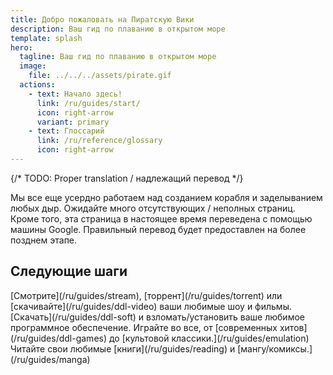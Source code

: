 ```yaml
---
title: Добро пожаловать на Пиратскую Вики
description: Ваш гид по плаванию в открытом море
template: splash
hero:
  tagline: Ваш гид по плаванию в открытом море
  image:
    file: ../../../assets/pirate.gif
  actions:
    - text: Начало здесь!
      link: /ru/guides/start/
      icon: right-arrow
      variant: primary
    - text: Глоссарий
      link: /ru/reference/glossary
      icon: right-arrow
---
```


{/* TODO: Proper translation / надлежащий перевод */}


<Aside title="Этот сайт все еще находится на ранней стадии разработки!" type="danger">
	Мы все еще усердно работаем над созданием корабля и заделыванием любых дыр. Ожидайте много отсутствующих / неполных страниц. Кроме того, эта страница в настоящее время переведена с помощью машины Google. Правильный перевод будет предоставлен на более позднем этапе.
</Aside>

## Следующие шаги

<CardGrid stagger>
	<Card title="Фильмы/телесериал" icon="material-symbols:video-library">
		[Смотрите](/ru/guides/stream), [торрент](/ru/guides/torrent) или [скачивайте](/ru/guides/ddl-video) ваши любимые шоу и фильмы.
	</Card>
	<Card title="Программное обеспечение" icon="material-symbols:code-blocks">
		[Скачать](/ru/guides/ddl-soft) и взломать/установить ваше любимое программное обеспечение.
	</Card>
	<Card title="Видеоигры" icon="material-symbols:gamepad">
		Играйте во все, от [современных хитов](/ru/guides/ddl-games) до [культовой классики.](/ru/guides/emulation)
	</Card>
	<Card title="Чтение" icon="material-symbols:book">
		Читайте свои любимые [книги](/ru/guides/reading) и [мангу/комиксы.](/ru/guides/manga)
	</Card>
</CardGrid>
